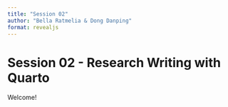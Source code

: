 ```yaml
---
title: "Session 02"
author: "Bella Ratmelia & Dong Danping"
format: revealjs
---
```


# Session 02 - Research Writing with Quarto

Welcome!
